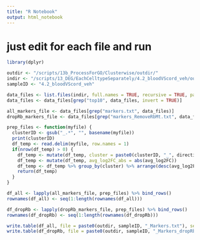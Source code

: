 ```yaml
---
title: "R Notebook"
output: html_notebook
---
```


# just edit for each file and run

```r
library(dplyr)
```

```r
outdir <- "/scripts/13b_ProcessForGO/Clusterwise/outdir/"
indir <- "/scripts/13_DEG/EachCelltypeSeparately/4.2_bloodVScord_veh/outdir/"
sampleID <- "4.2_bloodVScord_veh"
```


```r
data_files <- list.files(indir, full.names = TRUE, recursive = TRUE, pattern = ".txt")
data_files <- data_files[grep("top10", data_files, invert = TRUE)]

all_markers_file <- data_files[grep("markers.txt", data_files)]
dropRb_markers_file <- data_files[grep("markers_RemoveRbMt.txt", data_files)]
```

```r
prep_files <- function(myfile) {
  clusterID <- gsub("_.*", "", basename(myfile))
  print(clusterID)
  df_temp <- read.delim(myfile, row.names = 1)
  if(nrow(df_temp) > 0) {
    df_temp <- mutate(df_temp, cluster = paste0(clusterID, "_", direction))
    df_temp <- mutate(df_temp, avg_log2FC_abs = abs(avg_log2FC))
    df_temp <- df_temp %>% group_by(cluster) %>% arrange(desc(avg_log2FC_abs, by_group = cluster))
    return(df_temp) 
  }
}
```

```r
df_all <- lapply(all_markers_file, prep_files) %>% bind_rows()
rownames(df_all) <- seq(1:length(rownames(df_all)))

df_dropRb <- lapply(dropRb_markers_file, prep_files) %>% bind_rows()
rownames(df_dropRb) <- seq(1:length(rownames(df_dropRb)))
```

```r
write.table(df_all, file = paste0(outdir, sampleID, "_Markers.txt"), sep = "\t", quote =  FALSE, col.names = NA)
write.table(df_dropRb, file = paste0(outdir, sampleID, "_Markers_dropRbMt.txt"), sep = "\t", quote =  FALSE, col.names = NA)
```
